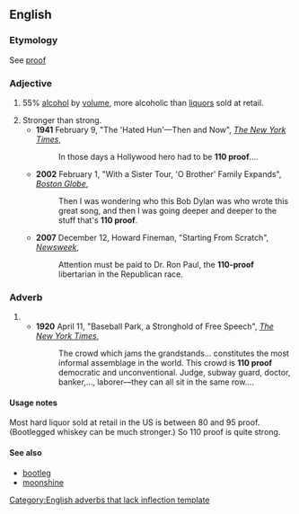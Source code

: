 ==English==

===Etymology===
See [[proof]]

===Adjective===
{{en-adj|pos=110 [[proof]]|-}}
# {{US}} 55% [[alcohol]] by [[volume]], more alcoholic than [[liquors]] sold at retail.
# Stronger than strong.
#* '''1941''' February 9, "The 'Hated Hun'—Then and Now", ''[[w:The New York Times|The New York Times]]'',<!--Google snippet only; not verified-->
#*: In those days a Hollywood hero had to be '''110 proof'''....
#* '''2002''' February 1, "With a Sister Tour, 'O Brother' Family Expands", ''[[w:Boston Globe|Boston Globe]]'',<!--Google snippet only; not verified-->
#*: Then I was wondering who this Bob Dylan was who wrote this great song, and then I was going deeper and deeper to the stuff that's '''110 proof'''.
#* '''2007''' December 12, Howard Fineman, "Starting From Scratch", [[w:Newsweek|''Newsweek'']],
#*: Attention must be paid to Dr. Ron Paul, the '''110-proof''' libertarian in the Republican race.

===Adverb===
{{infl|en|adverb}}[[Category:English adverbs that lack inflection template]]

# {{rfdef}}
#* '''1920''' April 11, "Baseball Park, a Stronghold of Free Speech", ''[[w:The New York Times|The New York Times]]'',
#*: The crowd which jams the grandstands... constitutes the most informal assemblage in the world. This crowd is '''110 proof''' democratic and unconventional. Judge, subway guard, doctor, banker,..., laborer—they can all sit in the same row....

====Usage notes====
Most hard liquor sold at retail in the US is between 80 and 95 proof. (Bootlegged whiskey can be much stronger.) So 110 proof is quite strong.

====See also====
*[[bootleg]]
*[[moonshine]]